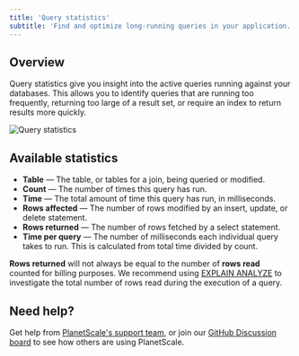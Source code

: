 ```yaml
---
title: 'Query statistics'
subtitle: 'Find and optimize long-running queries in your application.'
---
```


## Overview
Query statistics give you insight into the active queries running against your databases. This allows you to identify queries that are running too frequently, returning too large of a result set, or require an index to return results more quickly.

![Query statistics](/img/docs/query-statistics-overview.png)

## Available statistics

- **Table** — The table, or tables for a join, being queried or modified.
- **Count** — The number of times this query has run.
- **Time** — The total amount of time this query has run, in milliseconds.
- **Rows affected** — The number of rows modified by an insert, update, or delete statement.
- **Rows returned** — The number of rows fetched by a select statement.
- **Time per query** — The number of milliseconds each individual query takes to run. This is calculated from total time divided by count.

<InfoBlock type="note">
  <b>Rows returned</b> will not always be equal to the number of <b>rows read</b> counted for billing purposes. We recommend using <a href="https://www.percona.com/blog/2019/10/28/using-explain-analyze-in-mysql-8/">EXPLAIN ANALYZE</a> to investigate the total number of rows read during the execution of a query.
</InfoBlock>

## Need help?

Get help from [PlanetScale's support team](https://www.planetscale.com/support), or join our [GitHub Discussion board](https://github.com/planetscale/beta/discussions) to see how others are using PlanetScale.

